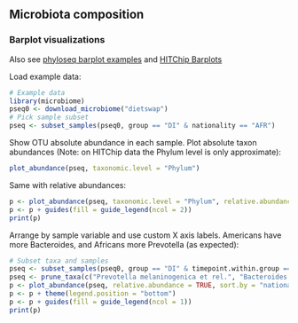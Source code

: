 ## Microbiota composition


### Barplot visualizations

Also see [phyloseq barplot examples](http://joey711.github.io/phyloseq/plot_bar-examples.html) and [HITChip Barplots](Barplots.md)


Load example data:

```r
# Example data
library(microbiome)
pseq0 <- download_microbiome("dietswap")
# Pick sample subset
pseq <- subset_samples(pseq0, group == "DI" & nationality == "AFR")
```

Show OTU absolute abundance in each sample. Plot absolute taxon
abundances (Note: on HITChip data the Phylum level is only
approximate):

```r
plot_abundance(pseq, taxonomic.level = "Phylum")
```

Same with relative abundances:

```r
p <- plot_abundance(pseq, taxonomic.level = "Phylum", relative.abundance = TRUE)
p <- p + guides(fill = guide_legend(ncol = 2))
print(p)
```


Arrange by sample variable and use custom X axis labels. Americans have more Bacteroides, and Africans more Prevotella (as expected):

```r
# Subset taxa and samples
pseq <- subset_samples(pseq0, group == "DI" & timepoint.within.group == 1)
pseq <- prune_taxa(c("Prevotella melaninogenica et rel.", "Bacteroides fragilis et rel.", "Akkermansia"), pseq)
p <- plot_abundance(pseq, relative.abundance = TRUE, sort.by = "nationality", x.label = "nationality")
p <- p + theme(legend.position = "bottom")
p <- p + guides(fill = guide_legend(ncol = 1))
print(p)
```

